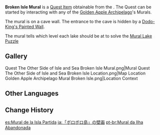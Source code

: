 {{Item Infobox
|id           = 100842
|image        = Item Picture.png
|type         = Quest Items
|group        = Event Items
|description  = A mural that you found on a stone wall on Broken Isle. It depicts five strange objects...
|event        = Midsummer Island Adventure
|source1      = Obtained by taking a photo of the mural on [[Broken Isle/1.6|Broken Isle]] in the [[Golden Apple Archipelago/1.6|Golden Apple Archipelago]]
}}
'''Broken Isle Mural''' is a [[Quest Item]] obtainable from the {{Quest|The Other Side of Isle and Sea}}. The Quest can be started by interacting with any of the [[Golden Apple Archipelago/1.6|Golden Apple Archipelago]]'s Murals.

The mural is on a cave wall. The entrance to the cave is hidden by a [[Wind-Blessed Harpastum|Dodo-King's Painted Wall]].

The mural tells which level each lake should be at to solve the [[Broken Isle/1.6#Mural Lake Puzzle|Mural Lake Puzzle]]

{{Quote|The more Paimon looks at these five things, the more they look like cups with water in them.|Paimon, after completing [[The Other Side of Isle and Sea]]}}

==Gallery==
<gallery>
Quest The Other Side of Isle and Sea Broken Isle Mural.png|Mural
Quest The Other Side of Isle and Sea Broken Isle Location.png|Map Location
Golden Apple Archipelago Mural Broken Isle.png|Location Context
</gallery>

==Other Languages==
{{Other Languages
|default_hidden = 1
|en      = Broken Isle Mural
|zhs     = 「破破岛」的壁画
|zhs_rm  = "Pòpò-dǎo" de Bìhuà
|zht     = 「破破島」的壁畫
|zht_rm  = "Pòpò-dǎo" de Bìhuà
|ja      = 「ボロボロ島」の壁画
|ja_rm   = "Boroboro-shima{{Assumed}}" no Hekiga
|ko      = 「너덜너덜섬」의 벽화
|ko_rm   = "Neodeolneodeol-seom"-ui Byeokwa
|es      = Mural de la Isla Partida
|fr      = Fresque des Îles brisées
|ru      = Рисунок с Изломанного острова
|th      = ภาพวาดฝาผนังเกาะร้าง
|th_rm   = Phap Wat Fa Phanang Ko Rang
|vi      = Bích Họa Đảo Vỡ Vụn
|de      = Wandmalerei der Ruineninsel
|id      = Mural Broken Isle
|pt      = Mural da Ilha Abandonada
|tr      = Harap Ada Duvar Resmi
|it      = Murale dell'Isola infranta
}}

==Change History==
{{Change History|1.6}}

[[es:Mural de la Isla Partida]]
[[ja:「ボロボロ島」の壁画]]
[[pt-br:Mural da Ilha Abandonada]]